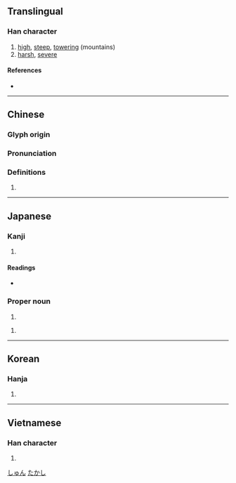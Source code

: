 {{character info/new}}
==Translingual==

===Han character===
{{Han char|rn=46|rad=山|as=07|sn=10|four=23747|canj=UICE|ids=⿰山夋}}

# [[high]], [[steep]], [[towering]] (mountains)
# [[harsh]], [[severe]]

====References====
* {{Han ref|kx=0312.120|dkj=08116|dj=0612.170|hdz=10776.160|uh=5CFB|ud=23803|bh=AE6D|bd=44653}}

----

==Chinese==
{{zh-forms}}

===Glyph origin===
{{Han etym}}

===Pronunciation===
{{zh-pron
|m=jùn
|c=zeon3
|mn=chùn
|mc=y
|oc=y
|ma=
|cat=a
}}

===Definitions===
{{zh-hanzi}}

# {{rfdef|lang=zh}}

----

==Japanese==

===Kanji===
{{ja-kanji|grade=|rs=山07}}

# {{defn|lang=ja|sort=山07}}

====Readings====
* {{ja-readings|on=[[しゅん]] (shun)|kun=[[たかい]] (takai), [[けわしい]] (kewashii)}}

===Proper noun===
{{ja-pos|proper|しゅん}}

# {{given name|male|lang=ja}}

{{ja-pos|proper|たかし}}

# {{given name|male|lang=ja}}

[[Category:Japanese male given names|しゅん]]
[[Category:Japanese male given names|たかし]]

----

==Korean==

===Hanja===
{{ko-hanja|hangeul=준|rv=jun|mr=chun}}

# {{defn|lang=ko|sort=山07}}

----

==Vietnamese==

===Han character===
{{vi-hantu|[[tuấn]]|rs=山07}}

# {{defn|lang=vi|sort=山07}}